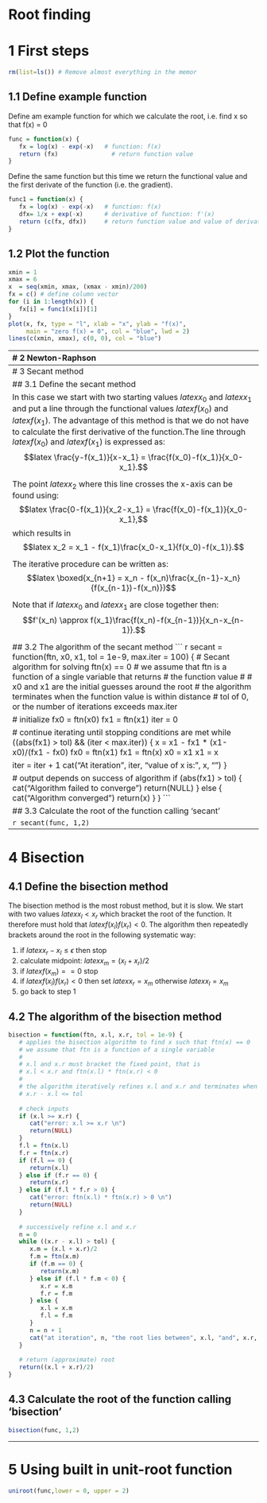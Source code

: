 # Root finding

# 1 First steps
``` r
rm(list=ls()) # Remove almost everything in the memor
```
## 1.1 Define example function

Define am example function for which we calculate the root, i.e. find x so that f(x) = 0

``` r
func = function(x) {
   fx = log(x) - exp(-x)   # function: f(x)
   return (fx)               # return function value
}
```

Define the same function  but this time we return the functional value and the first derivate of the function (i.e. the gradient).

``` r
func1 = function(x) {
   fx = log(x) - exp(-x)   # function: f(x)
   dfx= 1/x + exp(-x)      # derivative of function: f'(x)
   return (c(fx, dfx))     # return function value and value of derivative
}
```

## 1.2 Plot the function

``` r
xmin = 1
xmax = 6
x  = seq(xmin, xmax, (xmax - xmin)/200)
fx = c() # define column vector
for (i in 1:length(x)) {
   fx[i] = func1(x[i])[1]
}
plot(x, fx, type = "l", xlab = "x", ylab = "f(x)",
     main = "zero f(x) = 0", col = "blue", lwd = 2)
lines(c(xmin, xmax), c(0, 0), col = "blue")
```

-------------------------------------------------------------------------------
# 2 Newton-Raphson

## 2.1 The method

We start with an initial guess $latex x_0$. The tangent line through the initial guess can be defined as:

$$latex f'(x_0)=\frac{f(x_0)-y}{x_0-x}$$
This line crosses the x-axis at point $latex x_1$ so that
$$latex f'(x_0)=\frac{f(x_0)-0}{x_0-x_1}$$ 
which we can solve for $latex x_1$ as:
$$latex x_1 = x_0 - \frac{f(x_0)}{f'(x_0)}.$$
We can repeat this successively using the iterative procedure:
$$latex  \boxed{x_{n+1} = x_n - \frac{f(x_n)}{f'(x_n)}}$$

## 2.2 Define the Newton-Raphson algorithm

``` r
newtonraphson = function(ftn, x0, tol = 1e-9, max.iter = 100) {
   # Newton_Raphson algorithm for solving ftn(x)[1] == 0
   # we assume that ftn is a function of a single variable that returns
   # the function value and the first derivative as a vector of length 2
   #
   # x0 is the initial guess at the root
   # the algorithm terminates when the function value is within distance
   # tol of 0, or the number of iterations exceeds max.iter
   
   # initialise
   x = x0
   fx = ftn(x)
   iter =  0
   
   # continue iterating until stopping conditions are met
   while ((abs(fx[1]) > tol) && (iter < max.iter)) {
      x = x - fx[1]/fx[2]
      fx = ftn(x)
      iter =  iter + 1
      cat("At iteration", iter, "value of x is:", x, "\n")
   }
   
   # output depends on success of algorithm
   if (abs(fx[1]) > tol) {
      cat("Algorithm failed to converge\n")
      return(NULL)
   } else {
      cat("Algorithm converged\n")
      return(x)
   }
}
```


## 2.3 Calculate the root of the function calling 'newtonraphson'

``` r
newtonraphson(func1, 2)
```

-------------------------------------------------------------------------------
# 3 Secant method

## 3.1 Define the secant method

In this case we start with two starting values $latex x_0$ and $latex x_1$ and put a line through the functional values $latex f(x_0)$ and $latex f(x_1)$. The advantage of this method is that we do not have to calculate the first derivative of the function.The line through $latex f(x_0)$ and $latex f(x_1)$ is expressed as:
$$latex \frac{y-f(x_1)}{x-x_1} = \frac{f(x_0)-f(x_1)}{x_0-x_1}.$$

The point $latex x_2$ where this line crosses the x-axis can be found using:
$$latex \frac{0-f(x_1)}{x_2-x_1} = \frac{f(x_0)-f(x_1)}{x_0-x_1},$$
which results in
$$latex x_2 = x_1 - f(x_1)\frac{x_0-x_1}{f(x_0)-f(x_1)}.$$

The iterative procedure can be written as:
$$latex \boxed{x_{n+1} = x_n - f(x_n)\frac{x_{n-1}-x_n}{f(x_{n-1})-f(x_n)}}$$

Note that if $latex x_0$ and $latex x_1$ are close together then:
$$f'(x_n) \approx f(x_1)\frac{f(x_n)-f(x_{n-1})}{x_n-x_{n-1}}.$$


## 3.2 The algorithm of the secant method
``` r
secant = function(ftn, x0, x1, tol = 1e-9, max.iter = 100) {
   # Secant algorithm for solving ftn(x) == 0
   # we assume that ftn is a function of a single variable that returns
   # the function value
   #
   # x0 and x1 are the initial guesses around the root
   # the algorithm terminates when the function value is within distance
   # tol of 0, or the number of iterations exceeds max.iter
   
   # initialize
   fx0 = ftn(x0)
   fx1 = ftn(x1)
   iter =  0
   
   # continue iterating until stopping conditions are met
   while ((abs(fx1) > tol) && (iter < max.iter)) {
      x  = x1 - fx1 * (x1-x0)/(fx1 - fx0) 
      fx0 = ftn(x1)
      fx1 = ftn(x)
      x0  = x1
      x1  = x
      
      iter =  iter + 1
      cat("At iteration", iter, "value of x is:", x, "\n")
   }
   
   # output depends on success of algorithm
   if (abs(fx1) > tol) {
      cat("Algorithm failed to converge\n")
      return(NULL)
   } else {
      cat("Algorithm converged\n")
      return(x)
   }
}
```

## 3.3 Calculate the root of the function calling 'secant'

``` r
secant(func, 1,2)
```

-------------------------------------------------------------------------------
# 4 Bisection

## 4.1 Define the bisection method

The bisection method is the most robust method, but it is slow. We start with two values $latex x_l < x_r$ which bracket the root of the function. It therefore must hold that $latex f(x_l) f(x_r) < 0$. The algorithm then repeatedly brackets around the root in the following systematic way:

 1. if $latex x_r - x_l \le \epsilon$ then stop
 2. calculate midpoint: $latex x_m = (x_l+x_r)/2$
 3. if $latex f(x_m)==0$ stop
 4. if $latex f(x_l) f(x_r) < 0$ then set $latex x_r = x_m$ otherwise $latex x_l=x_m$
 5. go back to step 1


## 4.2 The algorithm of the bisection method

``` r
bisection = function(ftn, x.l, x.r, tol = 1e-9) {
   # applies the bisection algorithm to find x such that ftn(x) == 0
   # we assume that ftn is a function of a single variable
   #
   # x.l and x.r must bracket the fixed point, that is
   # x.l < x.r and ftn(x.l) * ftn(x.r) < 0
   #
   # the algorithm iteratively refines x.l and x.r and terminates when
   # x.r - x.l <= tol
   
   # check inputs
   if (x.l >= x.r) {
      cat("error: x.l >= x.r \n")
      return(NULL)
   } 
   f.l = ftn(x.l)
   f.r = ftn(x.r)
   if (f.l == 0) {
      return(x.l)
   } else if (f.r == 0) {
      return(x.r)
   } else if (f.l * f.r > 0) {
      cat("error: ftn(x.l) * ftn(x.r) > 0 \n")
      return(NULL)
   }
   
   # successively refine x.l and x.r
   n = 0
   while ((x.r - x.l) > tol) {
      x.m = (x.l + x.r)/2
      f.m = ftn(x.m)
      if (f.m == 0) {
         return(x.m)
      } else if (f.l * f.m < 0) {
         x.r = x.m
         f.r = f.m
      } else {
         x.l = x.m
         f.l = f.m
      }
      n = n + 1
      cat("at iteration", n, "the root lies between", x.l, "and", x.r, "\n")
   }
   
   # return (approximate) root
   return((x.l + x.r)/2)
}
```

## 4.3 Calculate the root of the function calling 'bisection'
``` r
bisection(func, 1,2)
```

-------------------------------------------------------------------------------
# 5 Using built in unit-root function

``` r
uniroot(func,lower = 0, upper = 2)
```

    
    
    
    
    
    
    
    
    
    
    
    
    
    
    
    
    
    
    
    
    
    
    
    